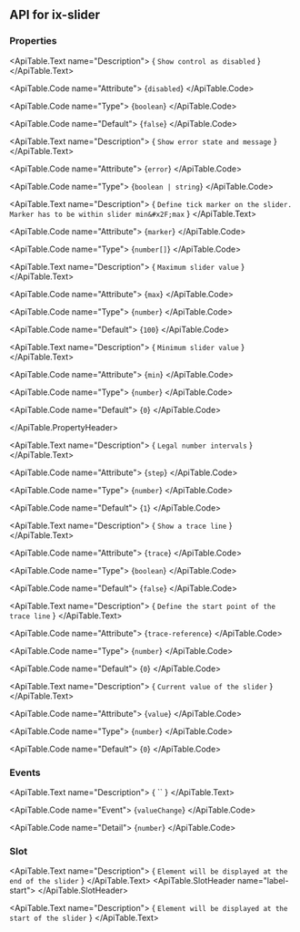 
## API for ix-slider

### Properties

<ApiTable id="property-disabled">
  <ApiTable.PropertyHeader name="disabled" singleFramework="">
  </ApiTable.PropertyHeader>

  <ApiTable.Text name="Description">
    { `Show control as disabled` }
  </ApiTable.Text>

  <ApiTable.Code name="Attribute">
    {`disabled`}
  </ApiTable.Code>

  <ApiTable.Code name="Type">
   {`boolean`}
  </ApiTable.Code>

  <ApiTable.Code name="Default">
    {`false`}
  </ApiTable.Code>

</ApiTable>
<ApiTable id="property-error">
  <ApiTable.PropertyHeader name="error" singleFramework="">
  </ApiTable.PropertyHeader>

  <ApiTable.Text name="Description">
    { `Show error state and message` }
  </ApiTable.Text>

  <ApiTable.Code name="Attribute">
    {`error`}
  </ApiTable.Code>

  <ApiTable.Code name="Type">
   {`boolean | string`}
  </ApiTable.Code>


</ApiTable>
<ApiTable id="property-marker">
  <ApiTable.PropertyHeader name="marker" singleFramework="">
  </ApiTable.PropertyHeader>

  <ApiTable.Text name="Description">
    { `Define tick marker on the slider. Marker has to be within slider min&#x2F;max` }
  </ApiTable.Text>

  <ApiTable.Code name="Attribute">
    {`marker`}
  </ApiTable.Code>

  <ApiTable.Code name="Type">
   {`number[]`}
  </ApiTable.Code>


</ApiTable>
<ApiTable id="property-max">
  <ApiTable.PropertyHeader name="max" singleFramework="">
  </ApiTable.PropertyHeader>

  <ApiTable.Text name="Description">
    { `Maximum slider value` }
  </ApiTable.Text>

  <ApiTable.Code name="Attribute">
    {`max`}
  </ApiTable.Code>

  <ApiTable.Code name="Type">
   {`number`}
  </ApiTable.Code>

  <ApiTable.Code name="Default">
    {`100`}
  </ApiTable.Code>

</ApiTable>
<ApiTable id="property-min">
  <ApiTable.PropertyHeader name="min" singleFramework="">
  </ApiTable.PropertyHeader>

  <ApiTable.Text name="Description">
    { `Minimum slider value` }
  </ApiTable.Text>

  <ApiTable.Code name="Attribute">
    {`min`}
  </ApiTable.Code>

  <ApiTable.Code name="Type">
   {`number`}
  </ApiTable.Code>

  <ApiTable.Code name="Default">
    {`0`}
  </ApiTable.Code>

</ApiTable>
<ApiTable id="property-step">
  <ApiTable.PropertyHeader name="step" singleFramework="">
      
  </ApiTable.PropertyHeader>

  <ApiTable.Text name="Description">
    { `Legal number intervals` }
  </ApiTable.Text>

  <ApiTable.Code name="Attribute">
    {`step`}
  </ApiTable.Code>

  <ApiTable.Code name="Type">
   {`number`}
  </ApiTable.Code>

  <ApiTable.Code name="Default">
    {`1`}
  </ApiTable.Code>

</ApiTable>
<ApiTable id="property-trace">
  <ApiTable.PropertyHeader name="trace" singleFramework="">
  </ApiTable.PropertyHeader>

  <ApiTable.Text name="Description">
    { `Show a trace line` }
  </ApiTable.Text>

  <ApiTable.Code name="Attribute">
    {`trace`}
  </ApiTable.Code>

  <ApiTable.Code name="Type">
   {`boolean`}
  </ApiTable.Code>

  <ApiTable.Code name="Default">
    {`false`}
  </ApiTable.Code>

</ApiTable>
<ApiTable id="property-traceReference">
  <ApiTable.PropertyHeader name="traceReference" singleFramework="">
  </ApiTable.PropertyHeader>

  <ApiTable.Text name="Description">
    { `Define the start point of the trace line` }
  </ApiTable.Text>

  <ApiTable.Code name="Attribute">
    {`trace-reference`}
  </ApiTable.Code>

  <ApiTable.Code name="Type">
   {`number`}
  </ApiTable.Code>

  <ApiTable.Code name="Default">
    {`0`}
  </ApiTable.Code>

</ApiTable>
<ApiTable id="property-value">
  <ApiTable.PropertyHeader name="value" singleFramework="">
  </ApiTable.PropertyHeader>

  <ApiTable.Text name="Description">
    { `Current value of the slider` }
  </ApiTable.Text>

  <ApiTable.Code name="Attribute">
    {`value`}
  </ApiTable.Code>

  <ApiTable.Code name="Type">
   {`number`}
  </ApiTable.Code>

  <ApiTable.Code name="Default">
    {`0`}
  </ApiTable.Code>

</ApiTable>


### Events

<ApiTable id="event-valueChange">
  <ApiTable.EventHeader name="valueChange">
  </ApiTable.EventHeader>

  <ApiTable.Text name="Description">
    { `` }
  </ApiTable.Text>

  <ApiTable.Code name="Event">
    {`valueChange`}
  </ApiTable.Code>

  <ApiTable.Code name="Detail">
    {`number`}
  </ApiTable.Code>
</ApiTable>


### Slot

<ApiTable id="slot-label-end">
  <ApiTable.SlotHeader name="label-end">
  </ApiTable.SlotHeader>

  <ApiTable.Text name="Description">
    { `Element will be displayed at the end of the slider` }
  </ApiTable.Text>
</ApiTable>
<ApiTable id="slot-label-start">
  <ApiTable.SlotHeader name="label-start">
  </ApiTable.SlotHeader>

  <ApiTable.Text name="Description">
    { `Element will be displayed at the start of the slider` }
  </ApiTable.Text>
</ApiTable>


